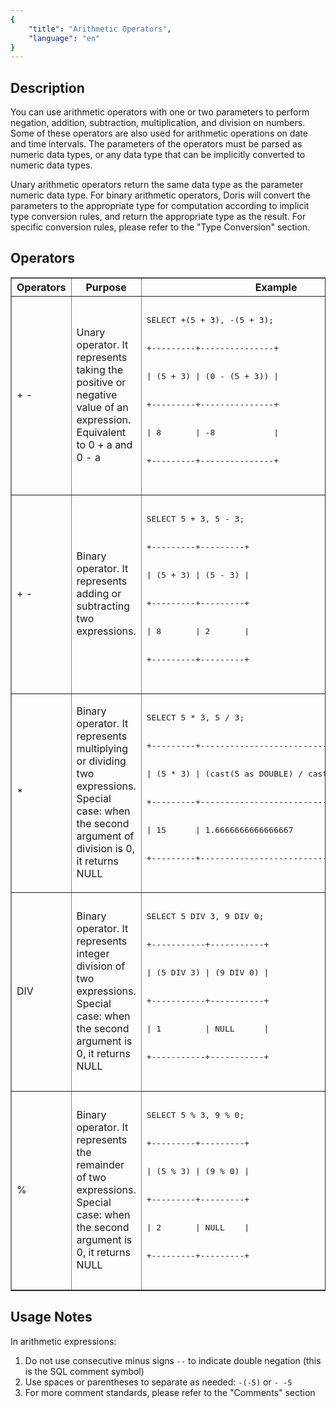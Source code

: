 ```yaml
---
{
    "title": "Arithmetic Operators",
    "language": "en"
}
---
```



## Description

You can use arithmetic operators with one or two parameters to perform negation, addition, subtraction, multiplication, and division on numbers. Some of these operators are also used for arithmetic operations on date and time intervals. The parameters of the operators must be parsed as numeric data types, or any data type that can be implicitly converted to numeric data types.

Unary arithmetic operators return the same data type as the parameter numeric data type. For binary arithmetic operators, Doris will convert the parameters to the appropriate type for computation according to implicit type conversion rules, and return the appropriate type as the result. For specific conversion rules, please refer to the "Type Conversion" section.

## Operators

<table border="1">
    <thead>
        <tr>
            <th style={{width:'20%'}}>Operators</th>
            <th style={{width:'60%'}}>Purpose</th>
            <th style={{width:'20%'}}>Example</th>
        </tr>
    </thead>
    <tbody>
    <tr>
        <td>+ -</td>
        <td>Unary operator. It represents taking the positive or negative value of an expression. Equivalent to 0 + a and 0 - a</td>
        <td>
            <pre>
            <div>SELECT +(5 + 3), -(5 + 3);</div>
            <div>+---------+---------------+</div>
            <div>| (5 + 3) | (0 - (5 + 3)) |</div>
            <div>+---------+---------------+</div>
            <div>| 8       | -8            |</div>
            <div>+---------+---------------+</div>
            </pre>
        </td>
    </tr>
    <tr>
        <td>+ -</td>
        <td>Binary operator. It represents adding or subtracting two expressions.</td>
        <td>
        <pre>
            <div>SELECT 5 + 3, 5 - 3;</div>
            <div>+---------+---------+</div>
            <div>| (5 + 3) | (5 - 3) |</div>
            <div>+---------+---------+</div>
            <div>| 8       | 2       |</div>
            <div>+---------+---------+</div>
        </pre>
        </td>
    </tr>
    <tr>
        <td>*</td>
        <td>Binary operator. It represents multiplying or dividing two expressions. Special case: when the second argument of division is 0, it returns NULL</td>
        <td>
            <pre>
                <div>SELECT 5 * 3, 5 / 3;</div>
                <div>+---------+-----------------------------------------+</div>
                <div>| (5 * 3) | (cast(5 as DOUBLE) / cast(3 as DOUBLE)) |</div>
                <div>+---------+-----------------------------------------+</div>
                <div>| 15      | 1.6666666666666667                      |</div>
                <div>+---------+-----------------------------------------+</div>
            </pre>
        </td>
    </tr>
    <tr>
        <td>DIV</td>
        <td>Binary operator. It represents integer division of two expressions. Special case: when the second argument is 0, it returns NULL</td>
        <td>
            <pre>
                <div>SELECT 5 DIV 3, 9 DIV 0;</div>
                <div>+-----------+-----------+</div>
                <div>| (5 DIV 3) | (9 DIV 0) |</div>
                <div>+-----------+-----------+</div>
                <div>| 1         | NULL      |</div>
                <div>+-----------+-----------+</div>
            </pre>
        </td>
    </tr>
    <tr>
        <td>%</td>
        <td>Binary operator. It represents the remainder of two expressions. Special case: when the second argument is 0, it returns NULL</td>
        <td>
            <pre>
                <div>SELECT 5 % 3, 9 % 0;</div>
                <div>+---------+---------+</div>
                <div>| (5 % 3) | (9 % 0) |</div>
                <div>+---------+---------+</div>
                <div>| 2       | NULL    |</div>
                <div>+---------+---------+</div>
            </pre>
        </td>
    </tr>
    </tbody>
</table>

## Usage Notes

In arithmetic expressions:
1. Do not use consecutive minus signs `--` to indicate double negation (this is the SQL comment symbol)
2. Use spaces or parentheses to separate as needed: `-(-5)` or `- -5`
3. For more comment standards, please refer to the "Comments" section